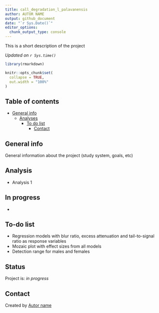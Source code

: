 ```yaml
---
title: call_degradation_l_palavanensis
author: AUTOR NAME
output: github_document
date: "`r Sys.Date()`"
editor_options:
  chunk_output_type: console
---
```


<!-- Short Description  -->
This is a short description of the project

*Updated on `r Sys.time()`*

<!-- README.md is generated from README.Rmd. Please edit that file -->

```r

library(rmarkdown)

knitr::opts_chunk$set(
  collapse = TRUE,
  out.width = "100%"
)
```


## Table of contents
* [General info](#general-info)
  * [Analyses](#Analyses)
    * [To do list](#to-do-list)
      * [Contact](#contact)

## General info

General information about the project (study system, goals, etc)

## Analysis

* Analysis 1

## In progress

*  

## To-do list

* Regression models with blur ratio, excess attenuation and tail-to-signal ratio as response variables
* Mozaic plot with effect sizes from all models
* Detection range for males and females

## Status
Project is: _in progress_

## Contact
Created by [Autor name](website_URL)
